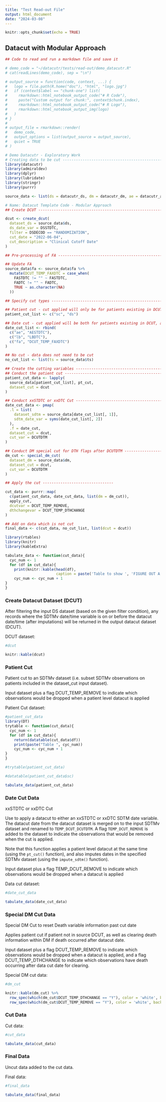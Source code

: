 ```yaml
---
title: "Test Read-out File"
output: html_document
date: "2024-03-08"
---
```


```r
knitr::opts_chunk$set(echo = TRUE)
```

## Datacut with Modular Approach

```r
## Code to read and run a markdown file and save it

# demo_code = "~/datacutr/tests/read-out/demo_datacutr.R"
# cat(readLines(demo_code), sep = "\n") 

# output_source = function(code, context, ...) {
#   logo = file.path(R.home("doc"), "html", "logo.jpg")
#   if (context$label == "chunk-one") list(
#     rmarkdown::html_notebook_output_code("# R Code"),
#     paste("Custom output for chunk:", context$chunk.index),
#     rmarkdown::html_notebook_output_code("# R Logo"),
#     rmarkdown::html_notebook_output_img(logo)
#   )
# }
# 
# output_file = rmarkdown::render(
#   demo_code,
#   output_options = list(output_source = output_source),
#   quiet = TRUE
# )

```

```r
# Demo Datacutr - Exploratory Work
# Creating data to be cut ------------------------------------------------
library(datacutr)
library(admiraldev)
library(dplyr)
library(lubridate)
library(stringr)
library(purrr)

source_data <- list(ds = datacutr_ds, dm = datacutr_dm, ae = datacutr_ae, sc = datacutr_sc, lb = datacutr_lb, fa = datacutr_fa, ts = datacutr_ts)

# Name: Datacut Template Code - Modular Approach
## Create DCUT ------------------------------------------------------------

dcut <- create_dcut(
  dataset_ds = source_data$ds,
  ds_date_var = DSSTDTC,
  filter = DSDECOD == "RANDOMIZATION",
  cut_date = "2022-06-04",
  cut_description = "Clinical Cutoff Date"
)

## Pre-processing of FA ----------------------------------------------------

## Update FA
source_data$fa <- source_data$fa %>%
  mutate(DCUT_TEMP_FAXDTC = case_when(
    FASTDTC != "" ~ FASTDTC,
    FADTC != "" ~ FADTC,
    TRUE ~ as.character(NA)
  ))

## Specify cut types ------------------------------------------------------

## Patient cut - cut applied will only be for patients existing in DCUT
patient_cut_list <- c("sc", "ds")

## Date cut - cut applied will be both for patients existing in DCUT, and date cut against DCUTDTM
date_cut_list <- rbind(
  c("ae", "AESTDTC"),
  c("lb", "LBDTC"),
  c("fa", "DCUT_TEMP_FAXDTC")
)

## No cut - data does not need to be cut
no_cut_list <- list(ts = source_data$ts)

## Create the cutting variables -------------------------------------------
## Conduct the patient cut ------------------------------------------------
patient_cut_data <- lapply(
  source_data[patient_cut_list], pt_cut,
  dataset_cut = dcut
)

## Conduct xxSTDTC or xxDTC Cut -------------------------------------------
date_cut_data <- pmap(
  .l = list(
    dataset_sdtm = source_data[date_cut_list[, 1]],
    sdtm_date_var = syms(date_cut_list[, 2])
  ),
  .f = date_cut,
  dataset_cut = dcut,
  cut_var = DCUTDTM
)

## Conduct DM special cut for DTH flags after DCUTDTM ---------------------
dm_cut <- special_dm_cut(
  dataset_dm = source_data$dm,
  dataset_cut = dcut,
  cut_var = DCUTDTM
)

## Apply the cut --------------------------------

cut_data <- purrr::map(
  c(patient_cut_data, date_cut_data, list(dm = dm_cut)),
  apply_cut,
  dcutvar = DCUT_TEMP_REMOVE,
  dthchangevar = DCUT_TEMP_DTHCHANGE
)

## Add on data which is not cut
final_data <- c(cut_data, no_cut_list, list(dcut = dcut))
```

``` r
library(rtables)
library(knitr)
library(kableExtra)

tabulate_data <- function(cut_data){
  cyc_num <- 1
  for (df in cut_data){
    print(knitr::kable(head(df),
                       caption = paste('Table to show ', 'FIGURE OUT A WAY TO SHOW THE NAME ', cyc_num)))
    cyc_num <- cyc_num + 1
}
}
```

### Create Datacut Dataset (DCUT)

After filtering the input DS dataset (based on the given filter condition), any records where the SDTMv date/time variable is on or before the datacut date/time (after imputations) will be returned in the output datacut dataset (DCUT). 

DCUT dataset:

```r
#dcut 

knitr::kable(dcut)
```

### Patient Cut

Patient cut to an SDTMv dataset (i.e. subset SDTMv observations on patients included in the dataset_cut input dataset).

Input dataset plus a flag DCUT_TEMP_REMOVE to indicate which observations would be dropped when a patient level datacut is applied

Patient Cut dataset:

```r
#patient_cut_data
library(DT)
trytable <- function(cut_data){
  cyc_num <- 1
  for (df in cut_data){
    return(datatable(cut_data$df))
    print(paste("Table ", cyc_num))
    cyc_num <- cyc_num + 1
}
}

#trytable(patient_cut_data)

#datatable(patient_cut_data$sc)

tabulate_data(patient_cut_data)
```

### Date Cut Data 

xxSTDTC or xxDTC Cut

Use to apply a datacut to either an xxSTDTC or xxDTC SDTM date variable. 
The datacut date from the datacut dataset is merged on to the input SDTMv dataset and renamed to `TEMP_DCUT_DCUTDTM`.
A flag `TEMP_DCUT_REMOVE` is added to the dataset to indicate the observations that would be removed when the cut is applied.

Note that this function applies a patient level datacut at the same time (using the `pt_cut()` function), and also imputes dates in the specified SDTMv dataset (using the `impute_sdtm()` function).

Input dataset plus a flag TEMP_DCUT_REMOVE to indicate which observations would be dropped when a datacut is applied

Data cut dataset:

```r
#date_cut_data

tabulate_data(date_cut_data)
```

### Special DM Cut Data 

Special DM Cut to reset Death variable information past cut date

Applies patient cut if patient not in source DCUT, as well as clearing death information within DM if death occurred after datacut date.

Input dataset plus a flag DCUT_TEMP_REMOVE to indicate which observations would be dropped when a datacut is applied, and a flag DCUT_TEMP_DTHCHANGE to indicate which observations have death occurring after data cut date for clearing.

Special DM cut data:

```r
#dm_cut

knitr::kable(dm_cut) %>% 
  row_spec(which(dm_cut$DCUT_TEMP_DTHCHANGE == "Y"), color = 'white', background = 'red')%>%
  row_spec(which(dm_cut$DCUT_TEMP_REMOVE == "Y"), color = 'white', background = 'black')
```

### Cut Data 

Cut data:

```r
#cut_data

tabulate_data(cut_data)
```

### Final Data

Uncut data added to the cut data.

Final data:

```r
#final_data

tabulate_data(final_data)
```

